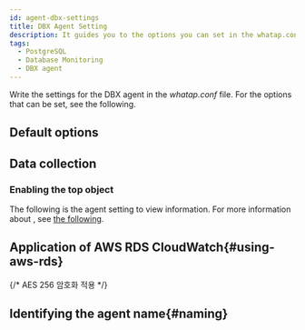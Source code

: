 ```yaml
---
id: agent-dbx-settings
title: DBX Agent Setting
description: It guides you to the options you can set in the whatap.conf file.
tags:
  - PostgreSQL
  - Database Monitoring
  - DBX agent
---
```



Write the settings for the DBX agent in the _whatap.conf_ file. For the options that can be set, see the following.

## Default options


<Dbagentdbxbasicoption />    

## Data collection


<Dbagentsettingdatacollection />   

### Enabling the top object

The following is the agent setting to view <Cmdname sid="dbObjectInfo" /> information. For more information about <Cmdname sid="dbObjectInfo" />, see [the following](analysis-top-object).


<Dbpgtopobjectagentsetting />

## Application of AWS RDS CloudWatch{#using-aws-rds}

<AWSRDSdesc name='db_postgresql_counter' />


<Dbagentaws />

{/* AES 256 암호화 적용 */}


<Dbaes256encrypt />  

## Identifying the agent name{#naming}


<Dbsettingagentnamedetails />


<Dbagentdbxnaming /> 
